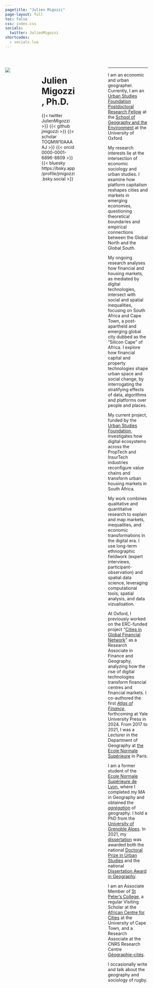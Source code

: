 ---
pagetitle: "Julien Migozzi"
page-layout: full
toc: false
css: index.css
socials:
  twitter: JulienMigozzi
shortcodes:
  - socials.lua
---

<br>

::: columns

::: {.column .col-v-center width="20%"}

::: portrait
![](static/img/pic2-modified.png)
:::
:::

::: {.column .col-v-center width="15%"}
:::

::: {.column .col-v-center width="50%"}

# Julien Migozzi, Ph.D.

::: julien-intro
::: socials
{{< twitter JulienMigozzi >}}
{{< github jmigozzi >}} 
{{< scholar TOQMW10AAAAJ >}} 
{{< orcid 0000-0001-6896-8809 >}}
{{< bluesky https://bsky.app/profile/jmigozzi.bsky.social >}}
:::
:::

:::

::: {.column .col-v-center width="30%"}
:::

::: {.column .col-v-center width="60%"}
---

I am an economic and urban geographer. Currently, I am an [Urban Studies Foundation Postdoctoral Research Fellow](https://www.urbanstudiesfoundation.org/) at the [School of Geography and the Environment](https://www.geog.ox.ac.uk/staff/jmigozzi.html/) at the University of Oxford. 

My research interests lie at the intersection of economic sociology and urban studies. I examine how platform capitalism reshapes cities and markets in emerging economies, questioning theoretical boundaries and empirical connections between the Global North and the Global South.

My ongoing research analyses how financial and housing markets, as mediated by digital technologies, intersect with social and spatial inequalities, focusing on South Africa and Cape Town, a post-apartheid and emerging global city dubbed as the "Silicon Cape" of Africa. I explore how financial capital and property technologies shape urban space and social change, by interrogating the stratifying effects of data, algorithms and platforms over people and places.

My current project, funded by the [Urban Studies Foundation](https://www.urbanstudiesfoundation.org/), investigates how digital ecosystems across the PropTech and InsurTech industries reconfigure value chains and transform urban housing markets in South Africa. 

My work combines qualitative and quantitative research to explain and map markets, inequalities, and economic transformations in the digital era. I use long-term ethnographic fieldwork (expert interviews, participant-observation) and spatial data science, leveraging computational tools, spatial analysis, and data vizualisation.


At Oxford, I previously worked on the ERC-funded project "[Cities in Global Financial Network](https://cordis.europa.eu/project/id/681337)" as a Research Associate in Finance and Geography, analyzing how the rise of digital technologies transform financial centres and financial markets. I co-authored the first *[Atlas of Finance](https://yalebooks.yale.edu/book/9780300253054/atlas-of-finance/)*, forthcoming at Yale University Press in 2024. From 2017 to 2021, I was a Lecturer in the Department of Geography at [the Ecole Normale Supérieure](https://www.ens.psl.eu/en) in Paris.


I am a former student of the [Ecole Normale Supérieure de Lyon](https://www.ens-lyon.fr/en/), where I completed my MA in Geography and obtained the *[agrégation](https://en.wikipedia.org/wiki/Agr%C3%A9gation)* of geography. I hold a PhD from the [University of Grenoble Alpes](https://www.univ-grenoble-alpes.fr/english/). In 2021, my [dissertation](https://www.theses.fr/en/2020GRALH007) was awarded both the national [Doctoral Prize in Urban Studies](http://www.urbanisme-puca.gouv.fr/prix-de-these-sur-la-ville-2021-a2141.html) and the national [Dissertation Award in Geography](https://www.cnfg.fr/vie-du-comite/prix-de-these-du-cnfg/).


I am an Associate Member of [St Peter's College](https://www.spc.ox.ac.uk/), a regular Visiting Scholar at the [African Centre for Cities](https://www.africancentreforcities.net/) at the University of Cape Town, and a Research Associate at the CNRS Research Centre [Géographie-cités](https://geographie-cites.cnrs.fr/en/geographie-cites/).

I occasionally write and talk about the geography and sociology of rugby.

:::

::: {.column .col-v-center width="10%"}
:::

:::

<!-- ::: about-link -->
<!-- [About me](about.html) -->
<!-- ::: -->

